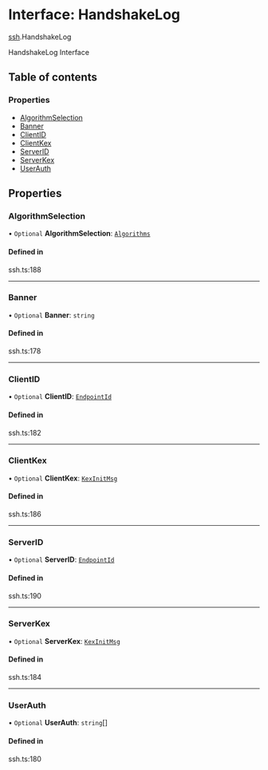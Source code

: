 # Interface: HandshakeLog

[ssh](/templates/protocols/javascript/modules/ssh).HandshakeLog

HandshakeLog Interface

## Table of contents

### Properties

- [AlgorithmSelection](/templates/protocols/javascript/modules/ssh.HandshakeLog#algorithmselection)
- [Banner](/templates/protocols/javascript/modules/ssh.HandshakeLog#banner)
- [ClientID](/templates/protocols/javascript/modules/ssh.HandshakeLog#clientid)
- [ClientKex](/templates/protocols/javascript/modules/ssh.HandshakeLog#clientkex)
- [ServerID](/templates/protocols/javascript/modules/ssh.HandshakeLog#serverid)
- [ServerKex](/templates/protocols/javascript/modules/ssh.HandshakeLog#serverkex)
- [UserAuth](/templates/protocols/javascript/modules/ssh.HandshakeLog#userauth)

## Properties

### AlgorithmSelection

• `Optional` **AlgorithmSelection**: [`Algorithms`](/templates/protocols/javascript/modules/ssh.Algorithms)

#### Defined in

ssh.ts:188

___

### Banner

• `Optional` **Banner**: `string`

#### Defined in

ssh.ts:178

___

### ClientID

• `Optional` **ClientID**: [`EndpointId`](/templates/protocols/javascript/modules/ssh.EndpointId)

#### Defined in

ssh.ts:182

___

### ClientKex

• `Optional` **ClientKex**: [`KexInitMsg`](/templates/protocols/javascript/modules/ssh.KexInitMsg)

#### Defined in

ssh.ts:186

___

### ServerID

• `Optional` **ServerID**: [`EndpointId`](/templates/protocols/javascript/modules/ssh.EndpointId)

#### Defined in

ssh.ts:190

___

### ServerKex

• `Optional` **ServerKex**: [`KexInitMsg`](/templates/protocols/javascript/modules/ssh.KexInitMsg)

#### Defined in

ssh.ts:184

___

### UserAuth

• `Optional` **UserAuth**: `string`[]

#### Defined in

ssh.ts:180

